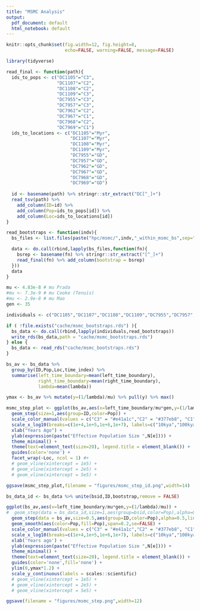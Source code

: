 ```yaml
---
title: "MSMC Analysis"
output:
  pdf_document: default
  html_notebook: default
---
```


```r
knitr::opts_chunk$set(fig.width=12, fig.height=8,
                      echo=FALSE, warning=FALSE, message=FALSE)
```

```r
library(tidyverse)
```

```r
read_final <- function(path){
  ids_to_pops <- c("DC1105"="C3",
                   "DC1107"="C2",
                   "DC1108"="C2",
                   "DC1109"="C3",
                   "DC7955"="C3",
                   "DC7957"="C3",
                   "DC7962"="C2",
                   "DC7967"="C1",
                   "DC7968"="C2",
                   "DC7969"="C1")
  ids_to_locations <- c("DC1105"="Myr",
                        "DC1107"="Myr",
                        "DC1108"="Myr",
                        "DC1109"="Myr",
                        "DC7955"="GD",
                        "DC7957"="GD",
                        "DC7962"="GD",
                        "DC7967"="GD",
                        "DC7968"="GD",
                        "DC7969"="GD")
  
  id <- basename(path) %>% stringr::str_extract("DC[^_]+")
  read_tsv(path) %>% 
    add_column(ID=id) %>% 
    add_column(Pop=ids_to_pops[id]) %>% 
    add_column(Loc=ids_to_locations[id])
}

read_bootstraps <- function(indv){
  bs_files <- list.files(paste("hpc/msmc/",indv,"_within_msmc_bs",sep=""),"*.final.txt", full.names = TRUE)

  data <- do.call(rbind,lapply(bs_files,function(fn){
    bsrep <- basename(fn) %>% stringr::str_extract("[^_]+")
    read_final(fn) %>% add_column(bootstrap = bsrep)
  }))
  data
}
```


```r
mu <- 4.83e-8 # mu Prada
#mu <- 7.3e-9 # mu Cooke (Tenuis)
#mu <- 2.9e-8 # mu Mao
gen <- 35

individuals <- c("DC1105","DC1107","DC1108","DC1109","DC7955","DC7957","DC7962","DC7967","DC7968","DC7969")

if ( !file.exists("cache/msmc_bootstraps.rds") ){
  bs_data <- do.call(rbind,lapply(individuals,read_bootstraps))
  write_rds(bs_data,path = "cache/msmc_bootstraps.rds")
} else {
  bs_data <- read_rds("cache/msmc_bootstraps.rds")
}

bs_av <- bs_data %>% 
  group_by(ID,Pop,Loc,time_index) %>%
  summarise(left_time_boundary=mean(left_time_boundary),
            right_time_boundary=mean(right_time_boundary),
            lambda=mean(lambda))

ymax <- bs_av %>% mutate(y=(1/lambda)/mu) %>% pull(y) %>% max()

msmc_step_plot <- ggplot(bs_av,aes(x=left_time_boundary/mu*gen,y=(1/lambda)/mu)) + 
  geom_step(size=1,aes(group=ID,color=Pop)) + 
  scale_color_manual(values = c("C3" = "#e41a1c","C2" = "#377eb8", "C1" = "#4daf4a")) +
  scale_x_log10(breaks=c(1e+4,1e+5,1e+6,1e+7), labels=c("10kya","100kya","1mya","10mya")) +
  xlab("Years Ago") + 
  ylab(expression(paste("Effective Population Size ",N[e]))) + 
  theme_minimal() + 
  theme(text=element_text(size=20), legend.title = element_blank()) + 
  guides(color='none') +
  facet_wrap(~Loc, ncol = 1) #+
  # geom_vline(xintercept = 1e5) +
  # geom_vline(xintercept = 2e5) +
  # geom_vline(xintercept = 5e5) +

ggsave(msmc_step_plot,filename = "figures/msmc_step_id.png",width=14)
```

```r
bs_data_id <- bs_data %>% unite(bsid,ID,bootstrap,remove = FALSE)

ggplot(bs_av,aes(x=left_time_boundary/mu*gen,y=(1/lambda)/mu)) + 
#  geom_step(data = bs_data_id,size=1,aes(group=bsid,color=Pop),alpha=0.1) + 
  geom_step(data = bs_av,size=0.5,aes(group=ID,color=Pop),alpha=0.5,linetype=1) + 
  geom_smooth(aes(color=Pop,fill=Pop),span=0.2,se=FALSE) +
  scale_color_manual(values = c("C3" = "#e41a1c","C2" = "#377eb8", "C1" = "#4daf4a")) +
  scale_x_log10(breaks=c(1e+4,1e+5,1e+6,1e+7), labels=c("10kya","100kya","1mya","10mya")) +
  xlab('Years ago') +
  ylab(expression(paste("Effective Population Size ",N[e]))) + 
  theme_minimal() + 
  theme(text=element_text(size=20), legend.title = element_blank()) + 
  guides(color='none',fill='none') +
  ylim(0,ymax*1.2) +
  scale_y_continuous(labels = scales::scientific)
  # geom_vline(xintercept = 1e5) +
  # geom_vline(xintercept = 2e5) +
  # geom_vline(xintercept = 5e5) +

ggsave(filename = "figures/msmc_step.png",width=12)
```
